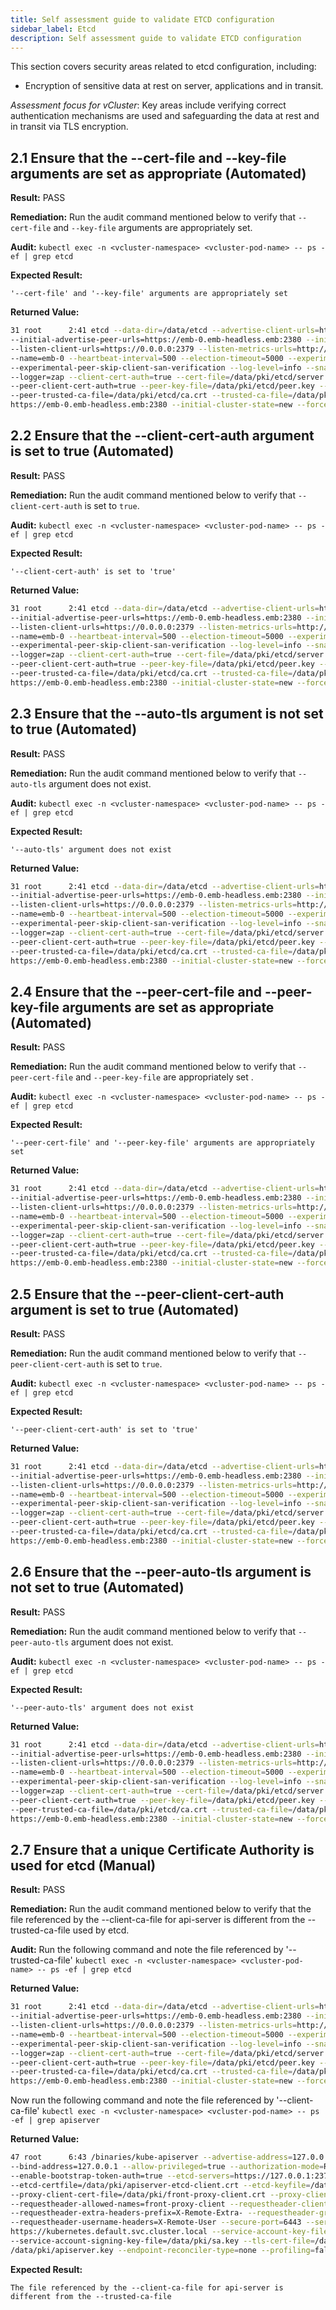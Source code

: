 ```yaml
---
title: Self assessment guide to validate ETCD configuration
sidebar_label: Etcd
description: Self assessment guide to validate ETCD configuration
---
```


This section covers security areas related to etcd configuration, including:
- Encryption of sensitive data at rest on server, applications and in transit.

_Assessment focus for vCluster_: Key areas include verifying correct authentication mechanisms are used and safeguarding
the data at rest and in transit via TLS encryption.

## 2.1 Ensure that the --cert-file and --key-file arguments are set as appropriate (Automated)

**Result:** PASS

**Remediation:** Run the audit command mentioned below to verify that `--cert-file` and `--key-file` arguments are
appropriately set.

**Audit:**
```kubectl exec -n <vcluster-namespace> <vcluster-pod-name> -- ps -ef | grep etcd```

**Expected Result:**
```
'--cert-file' and '--key-file' arguments are appropriately set
```

**Returned Value:**
```bash
31 root      2:41 etcd --data-dir=/data/etcd --advertise-client-urls=https://emb-0.emb-headless.emb:2379
--initial-advertise-peer-urls=https://emb-0.emb-headless.emb:2380 --initial-cluster-token=vcluster
--listen-client-urls=https://0.0.0.0:2379 --listen-metrics-urls=http://0.0.0.0:2381 --listen-peer-urls=https://0.0.0.0:2380
--name=emb-0 --heartbeat-interval=500 --election-timeout=5000 --experimental-watch-progress-notify-interval=5s
--experimental-peer-skip-client-san-verification --log-level=info --snapshot-count=10000 --log-outputs=stderr
--logger=zap --client-cert-auth=true --cert-file=/data/pki/etcd/server.crt --key-file=/data/pki/etcd/server.key
--peer-client-cert-auth=true --peer-key-file=/data/pki/etcd/peer.key --peer-cert-file=/data/pki/etcd/peer.crt
--peer-trusted-ca-file=/data/pki/etcd/ca.crt --trusted-ca-file=/data/pki/etcd/ca.crt --initial-cluster=emb-0=
https://emb-0.emb-headless.emb:2380 --initial-cluster-state=new --force-new-cluster
```

## 2.2 Ensure that the --client-cert-auth argument is set to true (Automated)

**Result:** PASS

**Remediation:** Run the audit command mentioned below to verify that `--client-cert-auth` is set to `true`.

**Audit:**
```kubectl exec -n <vcluster-namespace> <vcluster-pod-name> -- ps -ef | grep etcd```

**Expected Result:**
```
'--client-cert-auth' is set to 'true'
```

**Returned Value:**
```bash
31 root      2:41 etcd --data-dir=/data/etcd --advertise-client-urls=https://emb-0.emb-headless.emb:2379
--initial-advertise-peer-urls=https://emb-0.emb-headless.emb:2380 --initial-cluster-token=vcluster
--listen-client-urls=https://0.0.0.0:2379 --listen-metrics-urls=http://0.0.0.0:2381 --listen-peer-urls=https://0.0.0.0:2380
--name=emb-0 --heartbeat-interval=500 --election-timeout=5000 --experimental-watch-progress-notify-interval=5s
--experimental-peer-skip-client-san-verification --log-level=info --snapshot-count=10000 --log-outputs=stderr
--logger=zap --client-cert-auth=true --cert-file=/data/pki/etcd/server.crt --key-file=/data/pki/etcd/server.key
--peer-client-cert-auth=true --peer-key-file=/data/pki/etcd/peer.key --peer-cert-file=/data/pki/etcd/peer.crt
--peer-trusted-ca-file=/data/pki/etcd/ca.crt --trusted-ca-file=/data/pki/etcd/ca.crt --initial-cluster=emb-0=
https://emb-0.emb-headless.emb:2380 --initial-cluster-state=new --force-new-cluster
```

## 2.3 Ensure that the --auto-tls argument is not set to true (Automated)

**Result:** PASS

**Remediation:** Run the audit command mentioned below to verify that `--auto-tls` argument does not exist.

**Audit:**
```kubectl exec -n <vcluster-namespace> <vcluster-pod-name> -- ps -ef | grep etcd```

**Expected Result:**
```
'--auto-tls' argument does not exist
```

**Returned Value:**
```bash
31 root      2:41 etcd --data-dir=/data/etcd --advertise-client-urls=https://emb-0.emb-headless.emb:2379
--initial-advertise-peer-urls=https://emb-0.emb-headless.emb:2380 --initial-cluster-token=vcluster
--listen-client-urls=https://0.0.0.0:2379 --listen-metrics-urls=http://0.0.0.0:2381 --listen-peer-urls=https://0.0.0.0:2380
--name=emb-0 --heartbeat-interval=500 --election-timeout=5000 --experimental-watch-progress-notify-interval=5s
--experimental-peer-skip-client-san-verification --log-level=info --snapshot-count=10000 --log-outputs=stderr
--logger=zap --client-cert-auth=true --cert-file=/data/pki/etcd/server.crt --key-file=/data/pki/etcd/server.key
--peer-client-cert-auth=true --peer-key-file=/data/pki/etcd/peer.key --peer-cert-file=/data/pki/etcd/peer.crt
--peer-trusted-ca-file=/data/pki/etcd/ca.crt --trusted-ca-file=/data/pki/etcd/ca.crt --initial-cluster=emb-0=
https://emb-0.emb-headless.emb:2380 --initial-cluster-state=new --force-new-cluster
```

## 2.4 Ensure that the --peer-cert-file and --peer-key-file arguments are set as appropriate (Automated)

**Result:** PASS

**Remediation:** Run the audit command mentioned below to verify that `--peer-cert-file` and `--peer-key-file` are
appropriately set .

**Audit:**
```kubectl exec -n <vcluster-namespace> <vcluster-pod-name> -- ps -ef | grep etcd```

**Expected Result:**
```
'--peer-cert-file' and '--peer-key-file' arguments are appropriately set
```

**Returned Value:**
```bash
31 root      2:41 etcd --data-dir=/data/etcd --advertise-client-urls=https://emb-0.emb-headless.emb:2379
--initial-advertise-peer-urls=https://emb-0.emb-headless.emb:2380 --initial-cluster-token=vcluster
--listen-client-urls=https://0.0.0.0:2379 --listen-metrics-urls=http://0.0.0.0:2381 --listen-peer-urls=https://0.0.0.0:2380
--name=emb-0 --heartbeat-interval=500 --election-timeout=5000 --experimental-watch-progress-notify-interval=5s
--experimental-peer-skip-client-san-verification --log-level=info --snapshot-count=10000 --log-outputs=stderr
--logger=zap --client-cert-auth=true --cert-file=/data/pki/etcd/server.crt --key-file=/data/pki/etcd/server.key
--peer-client-cert-auth=true --peer-key-file=/data/pki/etcd/peer.key --peer-cert-file=/data/pki/etcd/peer.crt
--peer-trusted-ca-file=/data/pki/etcd/ca.crt --trusted-ca-file=/data/pki/etcd/ca.crt --initial-cluster=emb-0=
https://emb-0.emb-headless.emb:2380 --initial-cluster-state=new --force-new-cluster
```

## 2.5 Ensure that the --peer-client-cert-auth argument is set to true (Automated)

**Result:** PASS

**Remediation:** Run the audit command mentioned below to verify that `--peer-client-cert-auth` is set to `true`.

**Audit:**
```kubectl exec -n <vcluster-namespace> <vcluster-pod-name> -- ps -ef | grep etcd```

**Expected Result:**
```
'--peer-client-cert-auth' is set to 'true'
```

**Returned Value:**
```bash
31 root      2:41 etcd --data-dir=/data/etcd --advertise-client-urls=https://emb-0.emb-headless.emb:2379
--initial-advertise-peer-urls=https://emb-0.emb-headless.emb:2380 --initial-cluster-token=vcluster
--listen-client-urls=https://0.0.0.0:2379 --listen-metrics-urls=http://0.0.0.0:2381 --listen-peer-urls=https://0.0.0.0:2380
--name=emb-0 --heartbeat-interval=500 --election-timeout=5000 --experimental-watch-progress-notify-interval=5s
--experimental-peer-skip-client-san-verification --log-level=info --snapshot-count=10000 --log-outputs=stderr
--logger=zap --client-cert-auth=true --cert-file=/data/pki/etcd/server.crt --key-file=/data/pki/etcd/server.key
--peer-client-cert-auth=true --peer-key-file=/data/pki/etcd/peer.key --peer-cert-file=/data/pki/etcd/peer.crt
--peer-trusted-ca-file=/data/pki/etcd/ca.crt --trusted-ca-file=/data/pki/etcd/ca.crt --initial-cluster=emb-0=
https://emb-0.emb-headless.emb:2380 --initial-cluster-state=new --force-new-cluster
```

## 2.6 Ensure that the --peer-auto-tls argument is not set to true (Automated)

**Result:** PASS

**Remediation:** Run the audit command mentioned below to verify that `--peer-auto-tls` argument does not exist.

**Audit:**
```kubectl exec -n <vcluster-namespace> <vcluster-pod-name> -- ps -ef | grep etcd```

**Expected Result:**
```
'--peer-auto-tls' argument does not exist
```

**Returned Value:**
```bash
31 root      2:41 etcd --data-dir=/data/etcd --advertise-client-urls=https://emb-0.emb-headless.emb:2379
--initial-advertise-peer-urls=https://emb-0.emb-headless.emb:2380 --initial-cluster-token=vcluster
--listen-client-urls=https://0.0.0.0:2379 --listen-metrics-urls=http://0.0.0.0:2381 --listen-peer-urls=https://0.0.0.0:2380
--name=emb-0 --heartbeat-interval=500 --election-timeout=5000 --experimental-watch-progress-notify-interval=5s
--experimental-peer-skip-client-san-verification --log-level=info --snapshot-count=10000 --log-outputs=stderr
--logger=zap --client-cert-auth=true --cert-file=/data/pki/etcd/server.crt --key-file=/data/pki/etcd/server.key
--peer-client-cert-auth=true --peer-key-file=/data/pki/etcd/peer.key --peer-cert-file=/data/pki/etcd/peer.crt
--peer-trusted-ca-file=/data/pki/etcd/ca.crt --trusted-ca-file=/data/pki/etcd/ca.crt --initial-cluster=emb-0=
https://emb-0.emb-headless.emb:2380 --initial-cluster-state=new --force-new-cluster
```

<!-- vale Google.Headings = NO -->
## 2.7 Ensure that a unique Certificate Authority is used for etcd (Manual)
<!-- vale Google.Headings = YES -->

**Result:** PASS

**Remediation:** Run the audit command mentioned below to verify that the file referenced by the --client-ca-file
for api-server is different from the --trusted-ca-file used by etcd.

**Audit:**
Run the following command and note the file referenced by '--trusted-ca-file'
```kubectl exec -n <vcluster-namespace> <vcluster-pod-name> -- ps -ef | grep etcd```

**Returned Value:**
```bash
31 root      2:41 etcd --data-dir=/data/etcd --advertise-client-urls=https://emb-0.emb-headless.emb:2379
--initial-advertise-peer-urls=https://emb-0.emb-headless.emb:2380 --initial-cluster-token=vcluster
--listen-client-urls=https://0.0.0.0:2379 --listen-metrics-urls=http://0.0.0.0:2381 --listen-peer-urls=https://0.0.0.0:2380
--name=emb-0 --heartbeat-interval=500 --election-timeout=5000 --experimental-watch-progress-notify-interval=5s
--experimental-peer-skip-client-san-verification --log-level=info --snapshot-count=10000 --log-outputs=stderr
--logger=zap --client-cert-auth=true --cert-file=/data/pki/etcd/server.crt --key-file=/data/pki/etcd/server.key
--peer-client-cert-auth=true --peer-key-file=/data/pki/etcd/peer.key --peer-cert-file=/data/pki/etcd/peer.crt
--peer-trusted-ca-file=/data/pki/etcd/ca.crt --trusted-ca-file=/data/pki/etcd/ca.crt --initial-cluster=emb-0=
https://emb-0.emb-headless.emb:2380 --initial-cluster-state=new --force-new-cluster
```

Now run the following command and note the file referenced by '--client-ca-file'
```kubectl exec -n <vcluster-namespace> <vcluster-pod-name> -- ps -ef | grep apiserver```

**Returned Value:**
```bash
47 root      6:43 /binaries/kube-apiserver --advertise-address=127.0.0.1 --service-cluster-ip-range=10.96.0.0/16
--bind-address=127.0.0.1 --allow-privileged=true --authorization-mode=RBAC --client-ca-file=/data/pki/client-ca.crt
--enable-bootstrap-token-auth=true --etcd-servers=https://127.0.0.1:2379 --etcd-cafile=/data/pki/etcd/ca.crt
--etcd-certfile=/data/pki/apiserver-etcd-client.crt --etcd-keyfile=/data/pki/apiserver-etcd-client.key
--proxy-client-cert-file=/data/pki/front-proxy-client.crt --proxy-client-key-file=/data/pki/front-proxy-client.key
--requestheader-allowed-names=front-proxy-client --requestheader-client-ca-file=/data/pki/front-proxy-ca.crt
--requestheader-extra-headers-prefix=X-Remote-Extra- --requestheader-group-headers=X-Remote-Group
--requestheader-username-headers=X-Remote-User --secure-port=6443 --service-account-issuer=
https://kubernetes.default.svc.cluster.local --service-account-key-file=/data/pki/sa.pub
--service-account-signing-key-file=/data/pki/sa.key --tls-cert-file=/data/pki/apiserver.crt --tls-private-key-file=
/data/pki/apiserver.key --endpoint-reconciler-type=none --profiling=false
```

**Expected Result:**
```
The file referenced by the --client-ca-file for api-server is different from the --trusted-ca-file
```


